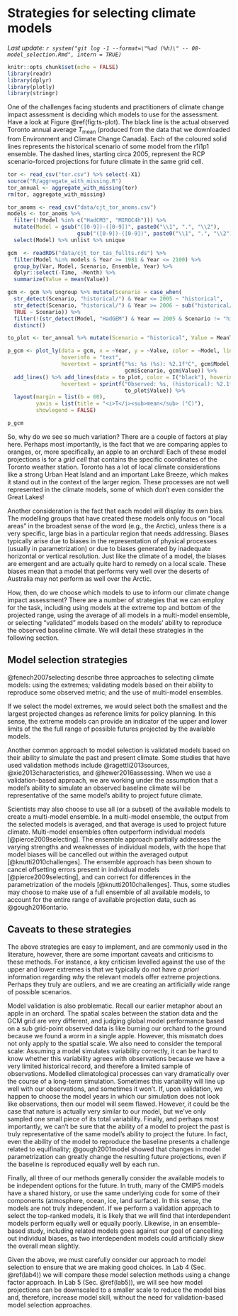 # Strategies for selecting climate models {#modelselection}

_Last update: `r system("git log -1 --format=\"%ad (%h)\" -- 08-model_selection.Rmd", intern = TRUE)`_

```r
knitr::opts_chunk$set(echo = FALSE)
library(readr)
library(dplyr)
library(plotly)
library(stringr)
```

One of the challenges facing students and practitioners of climate change impact assessment is deciding which models to use for the assessment. Have a look at Figure \@ref(fig:ts-plot). The black line is the actual observed Toronto annual average $T_{\textrm{mean}}$ (produced from the data that we downloaded from Environment and Climate Change Canada). Each of the coloured solid lines represents the historical scenario of some model from the r1i1p1 ensemble. The dashed lines, starting circa 2005, represent the RCP scenario-forced projections for future climate in the same grid cell. 

```r

tor <- read_csv("tor.csv") %>% select(-X1)
source("R/aggregate_with_missing.R")
tor_annual <- aggregate_with_missing(tor)
rm(tor, aggregate_with_missing)

tor_anoms <- read_csv("data/cjt_tor_anoms.csv")
models <- tor_anoms %>%
  filter(!(Model %in% c("HadCM3", "MIROC4h"))) %>%
  mutate(Model = gsub("([0-9])-([0-9])", paste0("\\1", ".", "\\2"),
                      gsub("([0-9])-([0-9])", paste0("\\1", ".", "\\2"), Model))) %>%
  select(Model) %>% unlist %>% unique

gcm  <- readRDS("data/cjt_tor_tas_fullts.rds") %>%
  filter(Model %in% models & Year >= 1981 & Year <= 2100) %>%
  group_by(Var, Model, Scenario, Ensemble, Year) %>%
  dplyr::select(-Time, -Month) %>%
  summarize(Value = mean(Value))

gcm <- gcm %>% ungroup %>% mutate(Scenario = case_when(
  str_detect(Scenario, "historical/") & Year <= 2005 ~ "historical",
  str_detect(Scenario, "historical/") & Year >= 2006 ~ sub("historical/", "", Scenario),
  TRUE ~ Scenario)) %>%
  filter(!(str_detect(Model, "HadGEM") & Year == 2005 & Scenario != "historical")) %>%
  distinct()

to_plot <- tor_annual %>% mutate(Scenario = "historical", Value = MeanTemp)

p_gcm <- plot_ly(data = gcm, x = ~Year, y = ~Value, color = ~Model, linetype = ~Scenario,
                 hoverinfo = "text",
                 hovertext = sprintf("%s: %s (%s): %2.1f°C", gcm$Model, gcm$Year,
                                     gcm$Scenario, gcm$Value)) %>%
  add_lines() %>% add_lines(data = to_plot, color = I("black"), hoverinfo = "text",
                 hovertext = sprintf("Observed: %s, (historical): %2.1f°C", to_plot$Year,
                                     to_plot$Value)) %>%
  layout(margin = list(b = 60),
         yaxis = list(title = "<i>T</i><sub>mean</sub> (°C)"), 
         showlegend = FALSE)

p_gcm
```

So, why do we see so much variation? There are a couple of factors at play here. Perhaps most importantly, is the fact that we are comparing apples to oranges, or, more specifically, an apple to an orchard! Each of these model projections is for a _grid cell_ that contains the specific coordinates of the Toronto weather station. Toronto has a lot of local climate considerations like a strong Urban Heat Island and an important Lake Breeze, which makes it stand out in the context of the larger region. These processes are not well represented in the climate models, some of which don't even consider the Great Lakes!

Another consideration is the fact that each model will display its own bias. The modelling groups that have created these models only focus on "local areas" in the broadest sense of the word (e.g., the Arctic), unless there is a very specific, large bias in a particular region that needs addressing. Biases typically arise due to biases in the representation of physical processes (usually in parametrization) or due to biases generated by inadequate horizontal or vertical resolution. Just like the climate of a model, the biases are emergent and are actually quite hard to remedy on a local scale. These biases mean that a model that performs very well over the deserts of Australia may not perform as well over the Arctic. 

How, then, do we choose which models to use to inform our climate change impact assessment? There are a number of strategies that we can employ for the task, including using models at the extreme top and bottom of the projected range, using the average of all models in a multi-model ensemble, or selecting "validated" models based on the models' ability to reproduce the observed baseline climate. We will detail these strategies in the following section.

## Model selection strategies 

@fenech2007selecting describe three approaches to selecting climate models: using the extremes; validating models based on their ability to reproduce some observed metric; and the use of multi-model ensembles.

If we select the model extremes, we would select both the smallest and the largest projected changes as reference limits for policy planning. In this sense, the extreme models can provide an indicator of the upper and lower limits of the the full range of possible futures projected by the available models.

Another common approach to model selection is validated models based on their ability to simulate the past and present climate. Some studies that have used validation methods include @ragettli2013sources, @xie2013characteristics, and @hewer2016assessing. When we use a validation-based approach, we are working under the assumption that a model's ability to simulate an observed baseline climate will be representative of the same model's ability to project future climate. 

Scientists may also choose to use all (or a subset) of the available models to create a multi-model ensemble. In a multi-model ensemble, the output from the selected models is averaged, and that average is used to project future climate. Multi-model ensembles often outperform individual models [@pierce2009selecting]. The ensemble approach partially addresses the varying strengths and weaknesses of individual models, with the hope that model biases will be cancelled out within the averaged output [@knutti2010challenges]. The ensemble approach has been shown to cancel offsetting errors present in individual models [@pierce2009selecting], and can correct for differences in the parametrization of the models [@knutti2010challenges]. Thus, some studies may choose to make use of a full ensemble of all available models, to account for the entire range of available projection data, such as @gough2016ontario.

## Caveats to these strategies {#selectioncaveats}

The above strategies are easy to implement, and are commonly used in the literature, however, there are some important caveats and criticisms to these methods. For instance, a key criticism levelled against the use of the upper and lower extremes is that we typically do not have _a priori_ information regarding _why_ the relevant models offer extreme projections. Perhaps they truly are outliers, and we are creating an artificially wide range of possible scenarios.

Model validation is also problematic. Recall our earlier metaphor about an apple in an orchard. The spatial scales between the station data and the GCM grid are very different, and judging global model performance based on a sub grid-point observed data is like burning our orchard to the ground because we found a worm in a single apple. However, this mismatch does not only apply to the spatial scale. We also need to consider the temporal scale: Assuming a model simulates variability correctly, it can be hard to know whether this variability agrees with observations because we have a very limited historical record, and therefore a limited sample of observations. Modelled climatological processes can vary dramatically over the course of a long-term simulation. Sometimes this variability will line up well with our observations, and sometimes it won't. If, upon validation, we happen to choose the model years in which our simulation does not look like observations, then our model will seem flawed. However, it could be the case that nature is actually very similar to our model, but we've only sampled one small piece of its total variability. Finally, and perhaps most importantly, we can't be sure that the ability of a model to project the past is truly representative of the same model's ability to project the future. In fact, even the ability of the model to reproduce the baseline presents a challenge related to equifinality; @gough2001model showed that changes in model parametrization can greatly change the resulting future projections, even if the baseline is reproduced equally well by each run.

Finally, all three of our methods generally consider the available models to be independent options for the future. In truth, many of the CMIP5 models have a shared history, or use the same underlying code for some of their components (atmosphere, ocean, ice, land surface). In this sense, the models are not truly independent. If we perform a validation approach to select the top-ranked models, it is likely that we will find that interdependent models perform equally well or equally poorly. Likewise, in an ensemble-based study, including related models goes against our goal of cancelling out individual biases, as two interdependent models could artificially skew the overall mean slightly. 

Given the above, we must carefully consider our approach to model selection to ensure that we are making good choices. In Lab 4 (Sec. \@ref(lab4)) we will compare these model selection methods using a change factor approach. In Lab 5 (Sec. \@ref(lab5)), we will see how model projections can be downscaled to a smaller scale to reduce the model bias and, therefore, increase model skill, without the need for validation-based model selection approaches.
